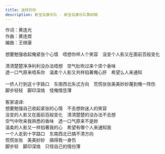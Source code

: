 ```yaml
---
title: 迷样的你
description: 新宝岛康乐队 - 新宝岛康乐队第树辑
---
```


作词：黄连光<br />作曲：黄连煜<br />编曲：王继康<br /><br />想要勉强收起俺紧张个心情　唔想你祥人个笑容　没变个人影又在面前百般变化<br /><br />清清楚楚净净利利没办法唔想　空气肚吹过来个栠个香味<br />透一口气原来唔系你　温柔个人影又共样掐著俺心肝　希望么人来通知<br /><br />一侪人行到这十字路口　东南西北失忒方向　荒慌张张美美妙妙蔑到俺一阵伤<br />脚步轻轻　脚印深烙　怪俺情恁薄<br /><br />客家语译:<br />想要勉强自己收起紧张的心情　不去想妳迷人的笑容<br />没变的人影又在面前百般变化　清清楚楚的没办法不去想<br />空气中吹来我熟悉的香味　透一口气原来不是妳<br />温柔的人影又一样掐著我的心　希望有哪个人来通知我<br />一个人走到十字路口　东南西北已搞不清方向<br />慌慌张张　美美妙妙　搞得我一身伤<br />脚步轻　脚印深烙　只怪自己的情份薄